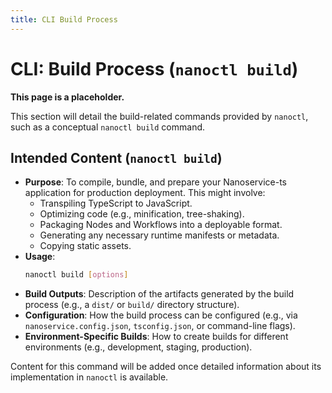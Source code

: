 ```yaml
---
title: CLI Build Process
---
```


# CLI: Build Process (`nanoctl build`)

**This page is a placeholder.**

This section will detail the build-related commands provided by `nanoctl`, such as a conceptual `nanoctl build` command.

## Intended Content (`nanoctl build`)

*   **Purpose**: To compile, bundle, and prepare your Nanoservice-ts application for production deployment. This might involve:
    *   Transpiling TypeScript to JavaScript.
    *   Optimizing code (e.g., minification, tree-shaking).
    *   Packaging Nodes and Workflows into a deployable format.
    *   Generating any necessary runtime manifests or metadata.
    *   Copying static assets.
*   **Usage**:
    ```bash
    nanoctl build [options]
    ```
*   **Build Outputs**: Description of the artifacts generated by the build process (e.g., a `dist/` or `build/` directory structure).
*   **Configuration**: How the build process can be configured (e.g., via `nanoservice.config.json`, `tsconfig.json`, or command-line flags).
*   **Environment-Specific Builds**: How to create builds for different environments (e.g., development, staging, production).

Content for this command will be added once detailed information about its implementation in `nanoctl` is available.
